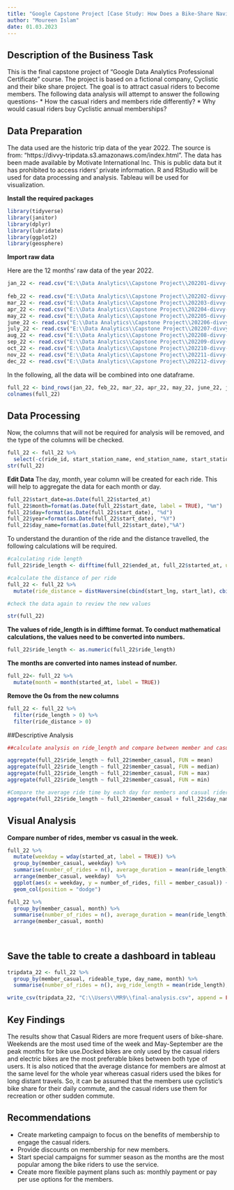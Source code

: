 ---
title: "Google Capstone Project [Case Study: How Does a Bike-Share Navigate Speedy Success?]"
author: "Moureen Islam"
date: 01.03.2023
---

## Description of the Business Task

This is the final capstone project of "Google Data Analytics Professional Certificate" course. The project is based on a fictional company, Cyclistic and their bike share project. The goal is to attract casual riders to become members. The following data analysis will attempt to answer the following questions-
* How the casual riders and members ride differently?
* Why would casual riders buy Cyclistic annual memberships?

## Data Preparation

The data used are the historic trip data of the year 2022. The source is from:  "https://divvy-tripdata.s3.amazonaws.com/index.html". The data has been made available by Motivate International Inc. This is public data but it has prohibited to access riders' private information.
R and RStudio will be used for data processing and analysis. Tableau will be used for visualization.

**Install the required packages**
```{r}
library(tidyverse)
library(janitor)
library(dplyr)
library(lubridate)
library(ggplot2)
library(geosphere)
```
 **Import raw data**
 
Here are the 12 months' raw data of the year 2022.

```{r}
jan_22 <- read.csv("E:\\Data Analytics\\Capstone Project\\202201-divvy-tripdata.csv") 
                   
feb_22 <- read.csv("E:\\Data Analytics\\Capstone Project\\202202-divvy-tripdata.csv") 
mar_22 <- read.csv("E:\\Data Analytics\\Capstone Project\\202203-divvy-tripdata.csv") 
apr_22 <- read.csv("E:\\Data Analytics\\Capstone Project\\202204-divvy-tripdata.csv") 
may_22 <- read.csv("E:\\Data Analytics\\Capstone Project\\202205-divvy-tripdata.csv") 
june_22 <- read.csv("E:\\Data Analytics\\Capstone Project\\202206-divvy-tripdata.csv") 
july_22 <- read.csv("E:\\Data Analytics\\Capstone Project\\202207-divvy-tripdata.csv") 
aug_22 <- read.csv("E:\\Data Analytics\\Capstone Project\\202208-divvy-tripdata.csv") 
sep_22 <- read.csv("E:\\Data Analytics\\Capstone Project\\202209-divvy-publictripdata.csv") 
oct_22 <- read.csv("E:\\Data Analytics\\Capstone Project\\202210-divvy-tripdata.csv") 
nov_22 <- read.csv("E:\\Data Analytics\\Capstone Project\\202211-divvy-tripdata.csv") 
dec_22 <- read.csv("E:\\Data Analytics\\Capstone Project\\202212-divvy-tripdata.csv")
```

In the following, all the data will be combined into one dataframe. 

```{r}
full_22 <- bind_rows(jan_22, feb_22, mar_22, apr_22, may_22, june_22, july_22, aug_22, sep_22, oct_22, nov_22, dec_22)
colnames(full_22)
```


## Data Processing
 Now, the columns that will not be required for analysis will be removed, and the type of the columns will be checked.

```{r}
full_22 <- full_22 %>%  
  select(-c(ride_id, start_station_name, end_station_name, start_station_id, end_station_id))
str(full_22)

```

**Edit Data**
The day, month, year column will be created for each ride. This will help to aggregate the data for each month or day.

```{r}
full_22$start_date=as.Date(full_22$started_at)
full_22$month=format(as.Date(full_22$start_date, label = TRUE), "%m")
full_22$day=format(as.Date(full_22$start_date), "%d")
full_22$year=format(as.Date(full_22$start_date), "%Y")
full_22$day_name=format(as.Date(full_22$start_date),"%A")
```

To understand the durantion of the ride and the distance travelled, the following calculations will be required.

```{r}
#calculating ride length
full_22$ride_length <- difftime(full_22$ended_at, full_22$started_at, units = "mins")
```

```{r}
#calculate the distance of per ride
full_22 <- full_22 %>%
  mutate(ride_distance = distHaversine(cbind(start_lng, start_lat), cbind(end_lng, end_lat)))
```

```{r}
#check the data again to review the new values

str(full_22)
```
**The values of ride_length is in difftime format. To conduct mathematical calculations, the values need to be converted into numbers.**
```{r}
full_22$ride_length <- as.numeric(full_22$ride_length)
```
**The months are converted into names instead of number.**
```{r}
full_22<- full_22 %>%
  mutate(month = month(started_at, label = TRUE))
```

**Remove the 0s from the new columns**

```{r}
full_22 <- full_22 %>%
  filter(ride_length > 0) %>%
  filter(ride_distance > 0)
```

##Descriptive Analysis

```{r}
##calculate analysis on ride_length and compare between member and casual riders

aggregate(full_22$ride_length ~ full_22$member_casual, FUN = mean)
aggregate(full_22$ride_length ~ full_22$member_casual, FUN = median)
aggregate(full_22$ride_length ~ full_22$member_casual, FUN = max)
aggregate(full_22$ride_length ~ full_22$member_casual, FUN = min)
```
```{r}
#Compare the average ride time by each day for members and casual riders
aggregate(full_22$ride_length ~ full_22$member_casual + full_22$day_name, FUN = mean)

```


## Visual Analysis

**Compare number of rides, member vs casual in the week.**

```{r}
full_22 %>% 
  mutate(weekday = wday(started_at, label = TRUE)) %>% 
  group_by(member_casual, weekday) %>% 
  summarise(number_of_rides = n(), average_duration = mean(ride_length)) %>% 
  arrange(member_casual, weekday)  %>% 
  ggplot(aes(x = weekday, y = number_of_rides, fill = member_casual)) +
  geom_col(position = "dodge")

```
```{r}
full_22 %>% 
  group_by(member_casual, month) %>% 
  summarise(number_of_rides = n(), average_duration = mean(ride_length)) %>% 
  arrange(member_casual, month)
  
  
```



## Save the table to create a dashboard in tableau

```{r}
tripdata_22 <- full_22 %>%
  group_by(member_casual, rideable_type, day_name, month) %>%
  summarise(number_of_rides = n(), avg_ride_length = mean(ride_length), avg_distance = mean(ride_distance))

```

```{r}
write_csv(tripdata_22, "C:\\Users\\MR9\\final-analysis.csv", append = FALSE)

```
## Key Findings

The results show that Casual Riders are more frequent users of bike-share. Weekends are the most used time of the week and May-September are the peak months for bike use.Docked bikes are only used by the casual riders and electric bikes are the most preferable bikes between both type of users. It is also noticed that the average distance for members are almost at the same level for the whole year whereas casual riders used the bikes for long distant travels. So, it can be assumed that the members use cyclistic's bike share for their daily commute, and the casual riders use them for recreation or other sudden commute. 

## Recommendations

* Create marketing campaign to focus on the benefits of membership to engage the casual riders.
* Provide discounts on membership for new members.
* Start special campaigns for summer season as the months are the most popular among the bike riders to use the service.
* Create more flexible payment plans such as: monthly payment or pay per use options for the members.

